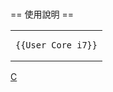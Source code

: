 {{Userbox
  |border-c = #000000
  |border-s = 1
  |id-c     = #f0f0f0
  |id-s     = 9
  |id-fc    = #003399
  |info-c   = #3399ff
  |info-s   = 10
  |info-fc  = #ffffff
  |id       = [[File:Intel_Core_i7_Logo_2020.png|45px]]
  |info     = 這個用戶使用包含[[英特爾]] [[Intel Core i7|酷睿i7]]的電腦。
}}
<includeonly>[[Category:Core i7 使用者|{{PAGENAME}}]]</includeonly>
<noinclude>
<div style="clear: both; float: left;"></div>
<br>
== 使用說明 ==
{| style="background: transparent; float: left;"
|<pre>{{User Core i7}}</pre>
|}
[[Category:硬件用戶框模板|C]]
</noinclude>